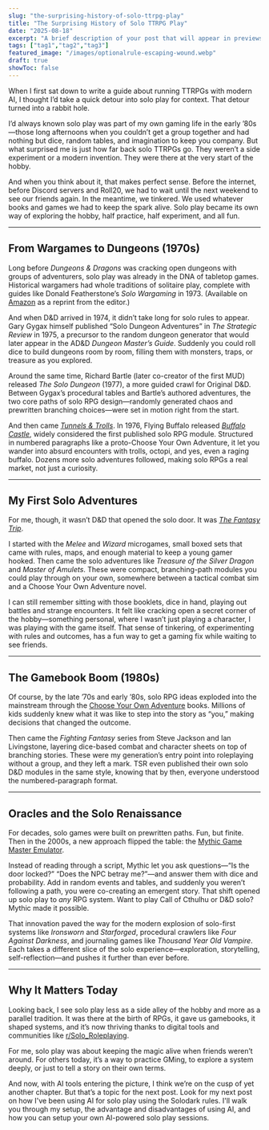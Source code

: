 ```yaml
---
slug: "the-surprising-history-of-solo-ttrpg-play"
title: "The Surprising History of Solo TTRPG Play"
date: "2025-08-18"
excerpt: "A brief description of your post that will appear in previews and summaries."
tags: ["tag1","tag2","tag3"]
featured_image: "/images/optionalrule-escaping-wound.webp"
draft: true
showToc: false
---
```

When I first sat down to write a guide about running TTRPGs with modern AI, I thought I’d take a quick detour into solo play for context. That detour turned into a rabbit hole.

I’d always known solo play was part of my own gaming life in the early ’80s—those long afternoons when you couldn’t get a group together and had nothing but dice, random tables, and imagination to keep you company. But what surprised me is just how far back solo TTRPGs go. They weren’t a side experiment or a modern invention. They were there at the very start of the hobby.

And when you think about it, that makes perfect sense. Before the internet, before Discord servers and Roll20, we had to wait until the next weekend to see our friends again. In the meantime, we tinkered. We used whatever books and games we had to keep the spark alive. Solo play became its own way of exploring the hobby, half practice, half experiment, and all fun.

---

## From Wargames to Dungeons (1970s)

Long before *Dungeons & Dragons* was cracking open dungeons with groups of adventurers, solo play was already in the DNA of tabletop games. Historical wargamers had whole traditions of solitaire play, complete with guides like Donald Featherstone’s *Solo Wargaming* in 1973. (Available on [Amazon](https://www.amazon.com/Donald-Featherstones-Solo-Wargaming-Curry/dp/1409260119) as a reprint from the editor.)

And when D\&D arrived in 1974, it didn’t take long for solo rules to appear. Gary Gygax himself published “Solo Dungeon Adventures” in *The Strategic Review* in 1975, a precursor to the random dungeon generator that would later appear in the AD\&D *Dungeon Master’s Guide*. Suddenly you could roll dice to build dungeons room by room, filling them with monsters, traps, or treasure as you explored.

Around the same time, Richard Bartle (later co-creator of the first MUD) released *The Solo Dungeon* (1977), a more guided crawl for Original D\&D. Between Gygax’s procedural tables and Bartle’s authored adventures, the two core paths of solo RPG design—randomly generated chaos and prewritten branching choices—were set in motion right from the start.

And then came *[Tunnels & Trolls](https://en.wikipedia.org/wiki/Tunnels_%26_Trolls)*. In 1976, Flying Buffalo released *[Buffalo Castle](https://en.wikipedia.org/wiki/Tunnels_%26_Trolls#Solo_adventures)*, widely considered the first published solo RPG module. Structured in numbered paragraphs like a proto-Choose Your Own Adventure, it let you wander into absurd encounters with trolls, octopi, and yes, even a raging buffalo. Dozens more solo adventures followed, making solo RPGs a real market, not just a curiosity.

---

## My First Solo Adventures

For me, though, it wasn’t D\&D that opened the solo door. It was *[The Fantasy Trip](https://en.wikipedia.org/wiki/The_Fantasy_Trip)*.

I started with the *Melee* and *Wizard* microgames, small boxed sets that came with rules, maps, and enough material to keep a young gamer hooked. Then came the solo adventures like *Treasure of the Silver Dragon* and *Master of Amulets*. These were compact, branching-path modules you could play through on your own, somewhere between a tactical combat sim and a Choose Your Own Adventure novel.

I can still remember sitting with those booklets, dice in hand, playing out battles and strange encounters. It felt like cracking open a secret corner of the hobby—something personal, where I wasn’t just playing a character, I was playing with the game itself. That sense of tinkering, of experimenting with rules and outcomes, has a fun way to get a gaming fix while waiting to see friends.

---

## The Gamebook Boom (1980s)

Of course, by the late ’70s and early ’80s, solo RPG ideas exploded into the mainstream through the [Choose Your Own Adventure](https://www.cyoa.com/pages/history-of-cyoa) books. Millions of kids suddenly knew what it was like to step into the story as “you,” making decisions that changed the outcome.

Then came the *Fighting Fantasy* series from Steve Jackson and Ian Livingstone, layering dice-based combat and character sheets on top of branching stories. These were my generation’s entry point into roleplaying without a group, and they left a mark. TSR even published their own solo D\&D modules in the same style, knowing that by then, everyone understood the numbered-paragraph format.

---

## Oracles and the Solo Renaissance

For decades, solo games were built on prewritten paths. Fun, but finite. Then in the 2000s, a new approach flipped the table: the [Mythic Game Master Emulator](https://www.wordmillgames.com/mythic-gme.html).

Instead of reading through a script, Mythic let you ask questions—“Is the door locked?” “Does the NPC betray me?”—and answer them with dice and probability. Add in random events and tables, and suddenly you weren’t following a path, you were co-creating an emergent story. That shift opened up solo play to *any* RPG system. Want to play Call of Cthulhu or D\&D solo? Mythic made it possible.

That innovation paved the way for the modern explosion of solo-first systems like *Ironsworn* and *Starforged*, procedural crawlers like *Four Against Darkness*, and journaling games like *Thousand Year Old Vampire*. Each takes a different slice of the solo experience—exploration, storytelling, self-reflection—and pushes it further than ever before.

---

## Why It Matters Today

Looking back, I see solo play less as a side alley of the hobby and more as a parallel tradition. It was there at the birth of RPGs, it gave us gamebooks, it shaped systems, and it’s now thriving thanks to digital tools and communities like [r/Solo\_Roleplaying](https://www.reddit.com/r/Solo_Roleplaying/).

For me, solo play was about keeping the magic alive when friends weren’t around. For others today, it’s a way to practice GMing, to explore a system deeply, or just to tell a story on their own terms.

And now, with AI tools entering the picture, I think we’re on the cusp of yet another chapter. But that’s a topic for the next post.  Look for my next post on how I've been using AI for solo play using the Solodark rules. I'll walk you through my setup, the advantage and disadvantages of using AI, and how you can setup your own AI-powered solo play sessions. 

